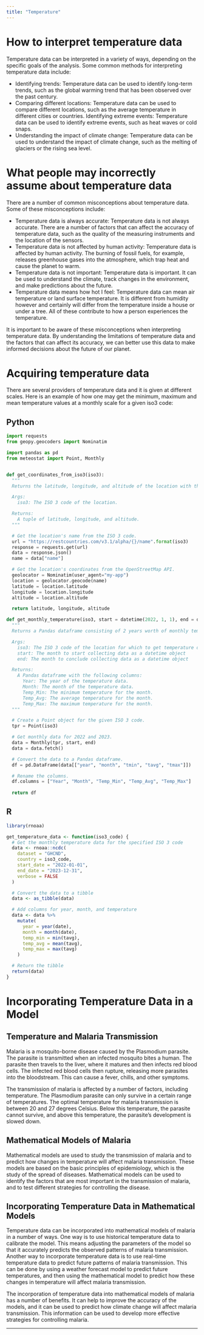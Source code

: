 ```yaml
---
title: "Temperature"
---
```


# How to interpret temperature data

Temperature data can be interpreted in a variety of ways, depending on the specific goals of the analysis. Some common methods for interpreting temperature data include:

* Identifying trends: Temperature data can be used to identify long-term trends, such as the global warming trend that has been observed over the past century.
* Comparing different locations: Temperature data can be used to compare different locations, such as the average temperature in different cities or countries.
Identifying extreme events: Temperature data can be used to identify extreme events, such as heat waves or cold snaps.
* Understanding the impact of climate change: Temperature data can be used to understand the impact of climate change, such as the melting of glaciers or the rising sea level.

# What people may incorrectly assume about temperature data

There are a number of common misconceptions about temperature data. Some of these misconceptions include:

* Temperature data is always accurate: Temperature data is not always accurate. There are a number of factors that can affect the accuracy of temperature data, such as the quality of the measuring instruments and the location of the sensors.
* Temperature data is not affected by human activity: Temperature data is affected by human activity. The burning of fossil fuels, for example, releases greenhouse gases into the atmosphere, which trap heat and cause the planet to warm.
* Temperature data is not important: Temperature data is important. It can be used to understand the climate, track changes in the environment, and make predictions about the future.
* Temperature data means how hot I feel: Temperature data can mean air temperature or land surface temperature. It is different from humidity however and certainly will differ from the temperature inside a house or under a tree. All of these contribute to how a person experiences the temperature.

It is important to be aware of these misconceptions when interpreting temperature data. By understanding the limitations of temperature data and the factors that can affect its accuracy, we can better use this data to make informed decisions about the future of our planet.

# Acquiring temperature data

There are several providers of temperature data and it is given at different scales. Here is an example of how one may get the minimum, maximum and mean temperature values at a monthly scale for a given iso3 code:

::: {.panel-tabset}

## Python

``` python
import requests
from geopy.geocoders import Nominatim

import pandas as pd
from meteostat import Point, Monthly


def get_coordinates_from_iso3(iso3):
  """
  Returns the latitude, longitude, and altitude of the location with the given ISO 3 code.

  Args:
    iso3: The ISO 3 code of the location.

  Returns:
    A tuple of latitude, longitude, and altitude.
  """

  # Get the location's name from the ISO 3 code.
  url = "https://restcountries.com/v3.1/alpha/{}/name".format(iso3)
  response = requests.get(url)
  data = response.json()
  name = data["name"]

  # Get the location's coordinates from the OpenStreetMap API.
  geolocator = Nominatim(user_agent="my-app")
  location = geolocator.geocode(name)
  latitude = location.latitude
  longitude = location.longitude
  altitude = location.altitude

  return latitude, longitude, altitude

def get_monthly_temperature(iso3, start = datetime(2022, 1, 1), end = datetime(2023, 12, 31)):
  """
  Returns a Pandas dataframe consisting of 2 years worth of monthly temperature data for the given ISO 3 code.

  Args:
    iso3: The ISO 3 code of the location for which to get temperature data.
    start: The month to start collecting data as a datetime object
    end: The month to conclude collecting data as a datetime object

  Returns:
    A Pandas dataframe with the following columns:
      Year: The year of the temperature data.
      Month: The month of the temperature data.
      Temp_Min: The minimum temperature for the month.
      Temp_Avg: The average temperature for the month.
      Temp_Max: The maximum temperature for the month.
  """

  # Create a Point object for the given ISO 3 code.
  tpr = Point(iso3)

  # Get monthly data for 2022 and 2023.
  data = Monthly(tpr, start, end)
  data = data.fetch()

  # Convert the data to a Pandas dataframe.
  df = pd.DataFrame(data[["year", "month", "tmin", "tavg", "tmax"]])

  # Rename the columns.
  df.columns = ["Year", "Month", "Temp_Min", "Temp_Avg", "Temp_Max"]
  
  return df
```

## R

``` r
library(rnoaa)

get_temperature_data <- function(iso3_code) {
  # Get the monthly temperature data for the specified ISO 3 code
  data <- rnoaa::ncdc(
    dataset = "GHCND",
    country = iso3_code,
    start_date = "2022-01-01",
    end_date = "2023-12-31",
    verbose = FALSE
  )

  # Convert the data to a tibble
  data <- as_tibble(data)

  # Add columns for year, month, and temperature
  data <- data %>%
    mutate(
      year = year(date),
      month = month(date),
      temp_min = min(tavg),
      temp_avg = mean(tavg),
      temp_max = max(tavg)
    )

  # Return the tibble
  return(data)
}
```

:::

# Incorporating Temperature Data in a Model

## Temperature and Malaria Transmission
Malaria is a mosquito-borne disease caused by the Plasmodium parasite. The parasite is transmitted when an infected mosquito bites a human. The parasite then travels to the liver, where it matures and then infects red blood cells. The infected red blood cells then rupture, releasing more parasites into the bloodstream. This can cause a fever, chills, and other symptoms.

The transmission of malaria is affected by a number of factors, including temperature. The Plasmodium parasite can only survive in a certain range of temperatures. The optimal temperature for malaria transmission is between 20 and 27 degrees Celsius. Below this temperature, the parasite cannot survive, and above this temperature, the parasite's development is slowed down.

## Mathematical Models of Malaria
Mathematical models are used to study the transmission of malaria and to predict how changes in temperature will affect malaria transmission. These models are based on the basic principles of epidemiology, which is the study of the spread of diseases. Mathematical models can be used to identify the factors that are most important in the transmission of malaria, and to test different strategies for controlling the disease.

## Incorporating Temperature Data in Mathematical Models
Temperature data can be incorporated into mathematical models of malaria in a number of ways. One way is to use historical temperature data to calibrate the model. This means adjusting the parameters of the model so that it accurately predicts the observed patterns of malaria transmission. Another way to incorporate temperature data is to use real-time temperature data to predict future patterns of malaria transmission. This can be done by using a weather forecast model to predict future temperatures, and then using the mathematical model to predict how these changes in temperature will affect malaria transmission.

The incorporation of temperature data into mathematical models of malaria has a number of benefits. It can help to improve the accuracy of the models, and it can be used to predict how climate change will affect malaria transmission. This information can be used to develop more effective strategies for controlling malaria.

---
